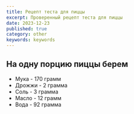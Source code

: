 ```yaml
---
title: Рецепт теста для пиццы
excerpt: Проверенный рецепт теста для пиццы
date: 2023-12-23
published: true
category: other
keywords: keywords
---
```


## На одну порцию пиццы берем
 - Мука - 170 грамм
 - Дрожжи - 2 грамма
 - Соль - 3 грамма
 - Масло - 12 грамм
 - Вода - 92 грамма
